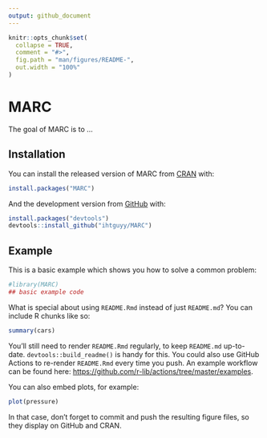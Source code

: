 ```yaml
---
output: github_document
---
```


<!-- README.md is generated from README.Rmd. Please edit that file -->

```r
knitr::opts_chunk$set(
  collapse = TRUE,
  comment = "#>",
  fig.path = "man/figures/README-",
  out.width = "100%"
)
```

# MARC

<!-- badges: start -->
<!-- badges: end -->

The goal of MARC is to ...

## Installation

You can install the released version of MARC from [CRAN](https://CRAN.R-project.org) with:

``` r
install.packages("MARC")
```

And the development version from [GitHub](https://github.com/) with:

``` r
install.packages("devtools")
devtools::install_github("ihtguyy/MARC")
```
## Example

This is a basic example which shows you how to solve a common problem:

```r
#library(MARC)
## basic example code
```

What is special about using `README.Rmd` instead of just `README.md`? You can include R chunks like so:

```r
summary(cars)
```

You'll still need to render `README.Rmd` regularly, to keep `README.md` up-to-date. `devtools::build_readme()` is handy for this. You could also use GitHub Actions to re-render `README.Rmd` every time you push. An example workflow can be found here: <https://github.com/r-lib/actions/tree/master/examples>.

You can also embed plots, for example:

```r
plot(pressure)
```

In that case, don't forget to commit and push the resulting figure files, so they display on GitHub and CRAN.
